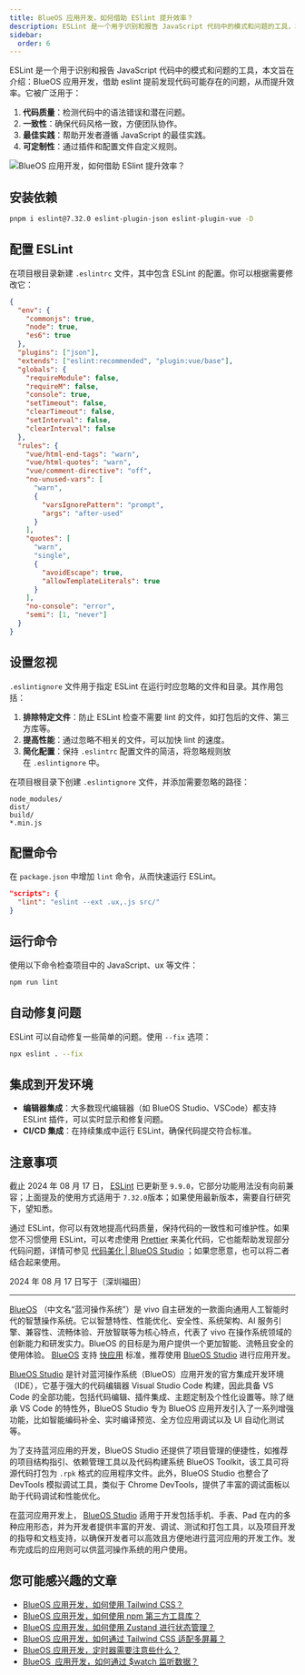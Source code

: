 ```yaml
---
title: BlueOS 应用开发，如何借助 ESlint 提升效率？
description: ESLint 是一个用于识别和报告 JavaScript 代码中的模式和问题的工具，本文旨在介绍：BlueOS 应用开发，借助 eslint 提前发现代码可能存在的问题，从而提升效率。
sidebar:
  order: 6
---
```


ESLint 是一个用于识别和报告 JavaScript 代码中的模式和问题的工具，本文旨在介绍：BlueOS 应用开发，借助 eslint 提前发现代码可能存在的问题，从而提升效率。它被广泛用于：

1.  **代码质量**：检测代码中的语法错误和潜在问题。
2.  **一致性**：确保代码风格一致，方便团队协作。
3.  **最佳实践**：帮助开发者遵循 JavaScript 的最佳实践。
4.  **可定制性**：通过插件和配置文件自定义规则。

![BlueOS 应用开发，如何借助 ESlint 提升效率？](https://lovejade.oss-cn-shenzhen.aliyuncs.com/eslint-for-blueos-develop.webp)
## 安装依赖

```bash
pnpm i eslint@7.32.0 eslint-plugin-json eslint-plugin-vue -D
```

## 配置 ESLint

在项目根目录新建 `.eslintrc` 文件，其中包含 ESLint 的配置。你可以根据需要修改它：

```json
{
  "env": {
    "commonjs": true,
    "node": true,
    "es6": true
  },
  "plugins": ["json"],
  "extends": ["eslint:recommended", "plugin:vue/base"],
  "globals": {
    "requireModule": false,
    "requireM": false,
    "console": true,
    "setTimeout": false,
    "clearTimeout": false,
    "setInterval": false,
    "clearInterval": false
  },
  "rules": {
    "vue/html-end-tags": "warn",
    "vue/html-quotes": "warn",
    "vue/comment-directive": "off",
    "no-unused-vars": [
      "warn",
      {
        "varsIgnorePattern": "prompt",
        "args": "after-used"
      }
    ],
    "quotes": [
      "warn",
      "single",
      {
        "avoidEscape": true,
        "allowTemplateLiterals": true
      }
    ],
    "no-console": "error",
    "semi": [1, "never"]
  }
}
```

## 设置忽视

`.eslintignore` 文件用于指定 ESLint 在运行时应忽略的文件和目录。其作用包括：

1.  **排除特定文件**：防止 ESLint 检查不需要 lint 的文件，如打包后的文件、第三方库等。
2.  **提高性能**：通过忽略不相关的文件，可以加快 lint 的速度。
3.  **简化配置**：保持 `.eslintrc` 配置文件的简洁，将忽略规则放在 `.eslintignore` 中。

在项目根目录下创建 `.eslintignore` 文件，并添加需要忽略的路径：
```
node_modules/ 
dist/ 
build/ 
*.min.js
```

## 配置命令

在  `package.json` 中增加 `lint` 命令，从而快速运行 ESLint。
```json
"scripts": {
  "lint": "eslint --ext .ux,.js src/"
}
```

## 运行命令

使用以下命令检查项目中的 JavaScript、ux 等文件：

```bash
npm run lint
```

## 自动修复问题

ESLint 可以自动修复一些简单的问题。使用 `--fix` 选项：

```bash
npx eslint . --fix
```

## 集成到开发环境

- **编辑器集成**：大多数现代编辑器（如 BlueOS Studio、VSCode）都支持 ESLint 插件，可以实时显示和修复问题。
- **CI/CD 集成**：在持续集成中运行 ESLint，确保代码提交符合标准。

## 注意事项

截止 2024 年 08 月 17 日， [ESLint](https://www.npmjs.com/package/eslint) 已更新至 `9.9.0`，它部分功能用法没有向前兼容；上面提及的使用方式适用于 `7.32.0`版本；如果使用最新版本，需要自行研究下，望知悉。

通过 ESLint，你可以有效地提高代码质量，保持代码的一致性和可维护性。如果您不习惯使用 ESLint，可以考虑使用 [Prettier](https://github.com/prettier/prettier) 来美化代码，它也能帮助发现部分代码问题，详情可参见 [代码美化 | BlueOS Studio](https://studio.blueos.com.cn/write/code-prettier/) ；如果您愿意，也可以将二者结合起来使用。

2024 年 08 月 17 日写于〔深圳福田〕

--- 

[BlueOS](https://www.blueos.com.cn/) （中文名“蓝河操作系统”）是 vivo 自主研发的一款面向通用人工智能时代的智慧操作系统。它以智慧特性、性能优化、安全性、系统架构、AI 服务引擎、兼容性、流畅体验、开放智联等为核心特点，代表了 vivo 在操作系统领域的创新能力和研发实力。BlueOS 的目标是为用户提供一个更加智能、流畅且安全的使用体验。 [BlueOS](https://www.blueos.com.cn/) 支持 [快应用](https://doc.quickapp.cn/) 标准，推荐使用 [BlueOS Studio](https://studio.blueos.com.cn/install) 进行应用开发。

[BlueOS Studio](https://studio.blueos.com.cn/) 是针对蓝河操作系统（BlueOS）应用开发的官方集成开发环境（IDE），它基于强大的代码编辑器 Visual Studio Code 构建，因此具备 VS Code 的全部功能，包括代码编辑、插件集成、主题定制及个性化设置等。除了继承 VS Code 的特性外，BlueOS Studio 专为 BlueOS 应用开发引入了一系列增强功能，比如智能编码补全、实时编译预览、全方位应用调试以及 UI 自动化测试等。

为了支持蓝河应用的开发，BlueOS Studio 还提供了项目管理的便捷性，如推荐的项目结构指引、依赖管理工具以及代码构建系统 BlueOS Toolkit，该工具可将源代码打包为 `.rpk` 格式的应用程序文件。此外，BlueOS Studio 也整合了 DevTools 模拟调试工具，类似于 Chrome DevTools，提供了丰富的调试面板以助于代码调试和性能优化。

在蓝河应用开发上， [BlueOS Studio](https://studio.blueos.com.cn/) 适用于开发包括手机、手表、Pad 在内的多种应用形态，并为开发者提供丰富的开发、调试、测试和打包工具，以及项目开发的指导和文档支持，以确保开发者可以高效且方便地进行蓝河应用的开发工作。发布完成后的应用则可以供蓝河操作系统的用户使用。

## 您可能感兴趣的文章

- [BlueOS 应用开发，如何使用 Tailwind CSS？](https://fine.niceshare.site/articles/blueos-app-development-how-to-use-tailwindcss/)
- [BlueOS 应用开发，如何使用 npm 第三方工具库？](https://fine.niceshare.site/articles/blueos-app-development-how-to-use-npm/)
- [BlueOS 应用开发，如何使用 Zustand 进行状态管理？](https://quickapp.lovejade.cn/blueos-app-how-to-use-zustand-for-state-management/)
- [BlueOS 应用开发，如何通过 Tailwind CSS 适配多屏幕？](https://quickapp.lovejade.cn/blueos-app-development-how-to-adapt-to-multiple-screens-with-tailwind-css/)
- [BlueOS 应用开发，定时器需要注意些什么？](https://quickapp.lovejade.cn/blueos-app-development-what-to-consider-with-timers/)
- [BlueOS  应用开发，如何通过 $watch 监听数据？](https://quickapp.lovejade.cn/blueos-app-development-how-to-use-watch-to-monitor-data/)